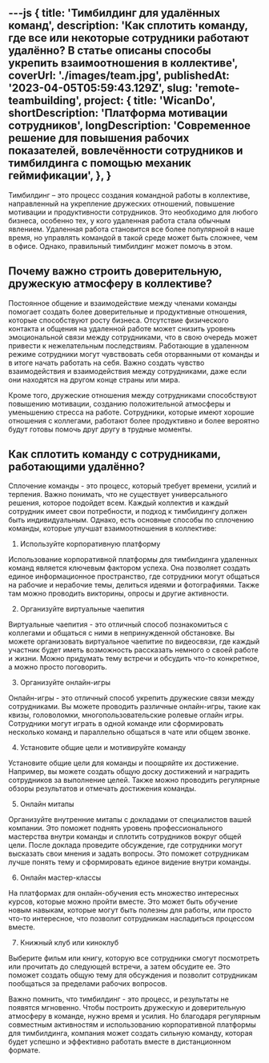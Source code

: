 ---js
{
    title: 'Тимбилдинг для удалённых команд',
    description: 'Как сплотить команду, где все или некоторые сотрудники работают удалённо? В статье описаны способы укрепить взаимоотношения в коллективе',
    coverUrl: './images/team.jpg',
    publishedAt: '2023-04-05T05:59:43.129Z',
    slug: 'remote-teambuilding',
    project: {
            title: 'WicanDo',
            shortDescription: 'Платформа мотивации сотрудников',
            longDescription: 'Современное решение для повышения рабочих показателей, вовлечённости сотрудников и тимбилдинга с помощью механик геймификации',
        },
}
---
Тимбилдинг – это процесс создания командной работы в коллективе, направленный на укрепление дружеских отношений, повышение мотивации и продуктивности сотрудников. Это необходимо для любого бизнеса, особенно тех, у кого удаленная работа стала обычным явлением. Удаленная работа становится все более популярной в наше время, но управлять командой в такой среде может быть сложнее, чем в офисе. Однако, правильный тимбилдинг может помочь в этом.

## Почему важно строить доверительную, дружескую атмосферу в коллективе?

Постоянное общение и взаимодействие между членами команды помогает создать более доверительные и продуктивные отношения, которые способствуют росту бизнеса. Отсутствие физического контакта и общения на удаленной работе может снизить уровень эмоциональной связи между сотрудниками, что в свою очередь может привести к нежелательным последствиям. Работающие в удаленном режиме сотрудники могут чувствовать себя оторванными от команды и в итоге начать работать на себя. Важно создать чувство взаимодействия и взаимодействия между сотрудниками, даже если они находятся на другом конце страны или мира.

Кроме того, дружеские отношения между сотрудниками способствуют повышению мотивации, созданию положительной атмосферы и уменьшению стресса на работе. Сотрудники, которые имеют хорошие отношения с коллегами, работают более продуктивно и более вероятно будут готовы помочь друг другу в трудные моменты.

## Как сплотить команду с сотрудниками, работающими удалённо?

Сплочение команды - это процесс, который требует времени, усилий и терпения. Важно понимать, что не существует универсального решения, которое подойдет всем. Каждый коллектив и каждый сотрудник имеет свои потребности, и подход к тимбилдингу должен быть индивидуальным. Однако, есть основные способы по сплочению команды, которые улучшат взаимоотношения в коллективе:

1. Используйте корпоративную платформу

Использование корпоративной платформы для тимбилдинга удаленных команд является ключевым фактором успеха. Она позволяет создать единое информационное пространство, где сотрудники могут общаться на рабочие и нерабочие темы, делиться идеями и фотографиями. Также там можно проводить викторины, опросы и другие активности.

2. Организуйте виртуальные чаепития

Виртуальные чаепития - это отличный способ познакомиться с коллегами и общаться с ними в непринужденной обстановке. Вы можете организовать виртуальное чаепитие по видеосвязи, где каждый участник будет иметь возможность рассказать немного о своей работе и жизни. Можно придумать тему встречи и обсудить что-то конкретное, а можно просто поговорить.

3. Организуйте онлайн-игры

Онлайн-игры - это отличный способ укрепить дружеские связи между сотрудниками. Вы можете проводить различные онлайн-игры, такие как квизы, головоломки, многопользовательские ролевые оглайн игры. Сотрудники могут играть в одной команде или сформировать несколько команд и параллельно общаться в чате или общем звонке.

4. Установите общие цели и мотивируйте команду

Установите общие цели для команды и поощряйте их достижение. Например, вы можете создать общую доску достижений и наградить сотрудников за выполнение целей. Также можно проводить регулярные обзоры результатов и отмечать достижения команды.

5. Онлайн митапы

Организуйте внутренние митапы с докладами от специалистов вашей компании. Это поможет поднять уровень профессионального мастерства внутри команды и сплотить сотрудников вокруг общей цели. После доклада проведите обсуждение, где сотрудники могут высказать свои мнения и задать вопросы. Это поможет сотрудникам лучше понять тему и сформировать единое видение внутри команды.

6. Онлайн мастер-классы

На платформах для онлайн-обучения есть множество интересных курсов, которые можно пройти вместе. Это может быть обучение новым навыкам, которые могут быть полезны для работы, или просто что-то интересное, что позволит сотрудникам насладиться процессом вместе.

7. Книжный клуб или киноклуб

Выберите фильм или книгу, которую все сотрудники смогут посмотреть или прочитать до следующей встречи, а затем обсудите ее. Это поможет создать общую тему для обсуждения и позволит сотрудникам пообщаться за пределами рабочих вопросов.

Важно помнить, что тимбилдинг - это процесс, и результаты не появятся мгновенно. Чтобы построить дружескую и доверительную атмосферу в команде, нужно время и усилия. Но благодаря регулярным совместным активностям и использованию корпоративной платформы для тимбилдинга, компания может создать сильную команду, которая будет успешно и эффективно работать вместе в дистанционном формате.
